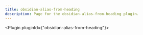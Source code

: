 ---
title: obsidian-alias-from-heading
description: Page for the obsidian-alias-from-heading plugin.
---


<Plugin pluginId={"obsidian-alias-from-heading"}></Plugin>